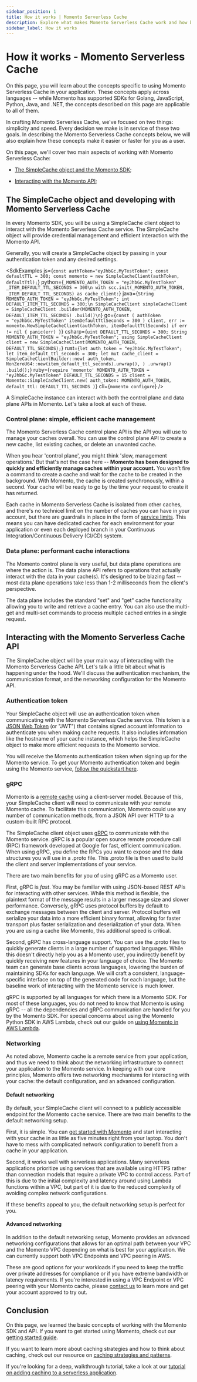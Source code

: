 ```yaml
---
sidebar_position: 1
title: How it works | Momento Serverless Cache
description: Explore what makes Momento Serverless Cache work and how best to utilize it with your apps.
sidebar_label: How it works
---
```


# How it works - Momento Serverless Cache

On this page, you will learn about the concepts specific to using Momento Serverless Cache in your application. These concepts apply across languages -- while Momento has supported SDKs for Golang, JavaScript, Python, Java, and .NET, the concepts described on this page are applicable to all of them.

In crafting Momento Serverless Cache, we've focused on two things: simplicity and speed. Every decision we make is in service of these two goals. In describing the Momento Serverless Cache concepts below, we will also explain how these concepts make it easier or faster for you as a user.

On this page, we'll cover two main aspects of working with Momento Serverless Cache:

- [The SimpleCache object and the Momento SDK](#the-simplecache-object);

- [Interacting with the Momento API](#interacting-with-the-momento-api);

## The SimpleCache object and developing with Momento Serverless Cache

In every Momento SDK, you will be using a SimpleCache client object to interact with the Momento Serverless Cache service. The SimpleCache object will provide credential management and efficient interaction with the Momento API.

Generally, you will create a SimpleCache object by passing in your authentication token and any desired settings.

<SdkExamples
    js={`
const authToken="eyJhbGc.MyTestToken";
const defaultTTL = 300;
const momento = new SimpleCacheClient(authToken, defaultTtl);
`}
    python={`
_MOMENTO_AUTH_TOKEN = "eyJhbGc.MyTestToken"
_ITEM_DEFAULT_TTL_SECONDS = 300\n
with scc.init(_MOMENTO_AUTH_TOKEN, _ITEM_DEFAULT_TTL_SECONDS) as cache_client:
`}
    java={`
String MOMENTO_AUTH_TOKEN = "eyJhbGc.MyTestToken";
int DEFAULT_ITEM_TTL_SECONDS = 300;\n
SimpleCacheClient simpleCacheClient = SimpleCacheClient
    .builder(MOMENTO_AUTH_TOKEN, DEFAULT_ITEM_TTL_SECONDS)
    .build()\n
`}
    go={`
const (
    authToken             = "eyJhbGc.MyTestToken"
    itemDefaultTtlSeconds = 300
)
client, err := momento.NewSimpleCacheClient(authToken, itemDefaultTtlSeconds)
    if err != nil {
    panic(err)
}
`}
    csharp={`
uint DEFAULT_TTL_SECONDS = 300;
String MOMENTO_AUTH_TOKEN = "eyJhbGc.MyTestToken";
using SimpleCacheClient client = new SimpleCacheClient(MOMENTO_AUTH_TOKEN, DEFAULT_TTL_SECONDS);
`}
    rust={`
let auth_token = "eyJhbGc.MyTestToken";
let item_default_ttl_seconds = 300;
let mut cache_client = SimpleCacheClientBuilder::new(
    auth_token,
    NonZeroU64::new(item_default_ttl_seconds).unwrap(),
)
.unwrap()
.build();
`}
    ruby={`
require 'momento'
MOMENTO_AUTH_TOKEN = "eyJhbGc.MyTestToken"
DEFAULT_TTL_SECONDS = 15
client = Momento::SimpleCacheClient.new(
  auth_token: MOMENTO_AUTH_TOKEN, default_ttl: DEFAULT_TTL_SECONDS
)
    `}
    cli={`momento configure`}
/>


A SimpleCache instance can interact with both the control plane and data plane APIs in Momento. Let's take a look at each of these.

### Control plane: simple, efficient cache management

The Momento Serverless Cache control plane API is the API you will use to manage your caches overall. You can use the control plane API to create a new cache, list existing caches, or delete an unwanted cache.

When you hear 'control plane', you might think 'slow, management operations.' But that's not the case here -- **Momento has been designed to quickly and efficiently manage caches within your account.** You won't fire a command to create a cache and wait for the cache to be created in the background. With Momento, the cache is created synchronously, within a second. Your cache will be ready to go by the time your request to create it has returned.

Each cache in Momento Serverless Cache is isolated from other caches, and there's no technicel limit on the number of caches you can have in your account, but there are guardrails in place in the form of [service limits](/limits). This means you can have dedicated caches for each environment for your application or even each deployed branch in your Continuous Integration/Continuous Delivery (CI/CD) system.

### Data plane: performant cache interactions

The Momento control plane is very useful, but data plane operations are where the action is. The data plane API refers to operations that actually interact with the data in your cache(s). It's designed to be blazing fast -- most data plane operations take less than 1-2 milliseconds from the client's perspective.

The data plane includes the standard "set" and "get" cache functionality allowing you to write and retrieve a cache entry. You can also use the multi-get and multi-set commands to process multiple cached entries in a single request.

## Interacting with the Momento Serverless Cache API

The SimpleCache object will be your main way of interacting with the Momento Serverless Cache API. Let's talk a little bit about what is happening under the hood. We'll discuss the authentication mechanism, the communication format, and the networking configuration for the Momento API.

### Authentication token

Your SimpleCache object will use an authentication token when communicating with the Momento Serverless Cache service. This token is a [JSON Web Token](https://en.wikipedia.org/wiki/JSON_Web_Token) (or "JWT") that contains signed account information to authenticate you when making cache requests. It also includes information like the hostname of your cache instance, which helps the SimpleCache object to make more efficient requests to the Momento service.

You will receive the Momento authentication token when signing up for the Momento service. To get your Momento authentication token and begin using the Momento service, [follow the quickstart here](/getting-started).

### gRPC

Momento is a [remote cache](/introduction/common-caching-patterns#where-to-cache----local-vs-remote-caching) using a client-server model. Because of this, your SimpleCache client will need to communicate with your remote Momento cache. To facilitate this communication, Momento could use any number of communication methods, from a JSON API over HTTP to a custom-built RPC protocol.

The SimpleCache client object uses [gRPC](https://grpc.io/) to communicate with the Momento service. gRPC is a popular open source remote procedure call (RPC) framework developed at Google for fast, efficient communication. When using gRPC, you define the RPCs you want to expose and the data structures you will use in a .proto file. This .proto file is then used to build the client and server implementations of your service.

There are two main benefits for you of using gRPC as a Momento user.

First, gRPC is _fast_. You may be familiar with using JSON-based REST APIs for interacting with other services. While this method is flexible, the plaintext format of the message results in a larger message size and slower performance. Conversely, gRPC uses protocol buffers by default to exchange messages between the client and server. Protocol buffers will serialize your data into a more efficient binary format, allowing for faster transport plus faster serialization and deserialization of your data. When you are using a cache like Momento, this additional speed is critical.

Second, gRPC has cross-language support. You can use the .proto files to quickly generate clients in a large number of supported languages. While this doesn't directly help you as a Momento user, you indirectly benefit by quickly receiving new features in your language of choice. The Momento team can generate base clients across languages, lowering the burden of maintaining SDKs for each language. We will craft a consistent, language-specific interface on top of the generated code for each language, but the baseline work of interacting with the Momento service is much lower.

gRPC is supported by all languages for which there is a Momento SDK. For most of these languages, you do not need to know that Momento is using gRPC -- all the dependencies and gRPC communication are handled for you by the Momento SDK. For special concerns about using the Momento Python SDK in AWS Lambda, check out our guide on [using Momento in AWS Lambda](/guides/caching-with-aws-lambda#python).

### Networking

As noted above, Momento cache is a remote service from your application, and thus we need to think about the networking infrastructure to connect your application to the Momento service. In keeping with our core principles, Momento offers two networking mechanisms for interacting with your cache: the default configuration, and an advanced configuration.

#### Default networking

By default, your SimpleCache client will connect to a publicly accessible endpoint for the Momento cache service. There are two main benefits to the default networking setup.

First, it is simple. You can [get started with Momento](/getting-started) and start interacting with your cache in as little as five minutes right from your laptop. You don't have to mess with complicated network configuration to benefit from a cache in your application.

Second, it works well with serverless applications. Many serverless applications prioritize using services that are available using HTTPS rather than connection models that require a private VPC to control access. Part of this is due to the initial complexity and latency around using Lambda functions within a VPC, but part of it is due to the reduced complexity of avoiding complex network configurations.

If these benefits appeal to you, the default networking setup is perfect for you.

#### Advanced networking

In addition to the default networking setup, Momento provides an advanced networking configurations that allows for an optimal path between your VPC and the Momento VPC depending on what is best for your application. We can currently support both VPC Endpoints and VPC peering in AWS.

These are good options for your workloads if you need to keep the traffic over private addresses for compliance or if you have extreme bandwidth or latency requirements. If you're interested in using a VPC Endpoint or VPC peering with your Momento cache, please [contact us](mailto:support@momentohq.com) to learn more and get your account approved to try out.

## Conclusion

On this page, we learned the basic concepts of working with the Momento SDK and API. If you want to get started using Momento, check out our [getting started guide](/getting-started).

If you want to learn more about caching strategies and how to think about caching, check out our resource on [caching strategies and patterns](./../introduction/common-caching-patterns).

If you're looking for a deep, walkthrough tutorial, take a look at our [tutorial on adding caching to a serverless application](./../serverless-cache-walkthrough/adding-a-cache-to-serverless).
